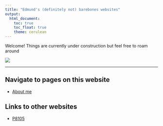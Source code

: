 ```yaml
---
title: "Edmund's (definitely not) barebones websites"
output: 
  html_document:
    toc: true
    toc_float: true
    theme: cerulean
---
```


Welcome! Things are currently under construction but feel free to roam around

![](https://external-content.duckduckgo.com/iu/?u=https%3A%2F%2Fmedia.tenor.com%2Fimages%2F17fb5bd9a52cdc14bfaafe2bf9a0f010%2Ftenor.gif&f=1&nofb=1&ipt=370bd9c5b63614fd4680aa592c978c21c35c9f6c0ae90c543bc0152ba1caf581)

---

## Navigate to pages on this website
* [About me](about.html)

## Links to other websites
* [P8105](https://p8105.com/)